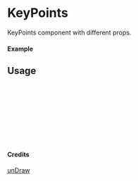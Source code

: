 
<Meta of={KeyPoints} title="unDraw/KeyPoints" />

# KeyPoints

KeyPoints component with different props.

#### Example

<Canvas of={KeyPoints.Primary} />

## Usage

```ts
import { KeyPoints } from "yadl-ui";

const Example = () => {
  return (
      <KeyPoints />
  );
};

export default Example;
```

#### Credits
[unDraw](https://undraw.co/illustrations)
